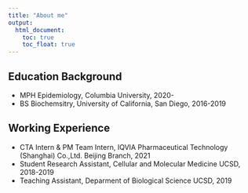 ```yaml
---
title: "About me"
output: 
  html_document:
    toc: true
    toc_float: true
---
```


## Education Background
* MPH Epidemiology, Columbia University, 2020-
* BS Biochemsitry, University of California, San Diego, 2016-2019

## Working Experience
* CTA Intern & PM Team Intern, IQVIA Pharmaceutical Technology (Shanghai) Co.,Ltd. Beijing Branch, 2021
* Student Research Assistant, Cellular and Molecular Medicine UCSD, 2018-2019
* Teaching Assistant, Deparment of Biological Science UCSD, 2019









